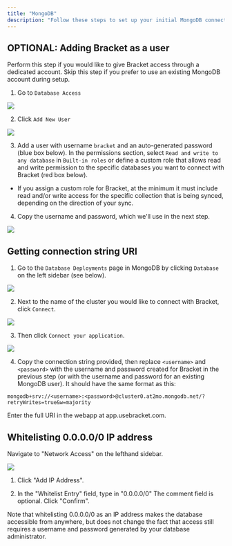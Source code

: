 ```yaml
---
title: "MongoDB"
description: "Follow these steps to set up your initial MongoDB connection with Bracket"
---
```


## OPTIONAL: Adding Bracket as a user
<Note>Perform this step if you would like to give Bracket access through a dedicated account. Skip this step if you prefer to use an existing MongoDB account during setup.</Note>

1. Go to `Database Access`

<Example>
  <img class="rounded-md h-32" src="/img/mongodb-1.png" />
</Example>

2. Click `Add New User`

<Example>
  <img class="rounded-md w-full" src="/img/mongodb-2.png" />
</Example>

3. Add a user with username `bracket` and an auto-generated password (blue box below). In the permissions section, select `Read and write to any database` in `Built-in roles` or define a custom role that allows read and write permission to the specific databases you want to connect with Bracket (red box below).
  - If you assign a custom role for Bracket, at the minimum it must include read and/or write access for the specific collection that is being synced, depending on the direction of your sync.
4. Copy the username and password, which we'll use in the next step.

<Example>
  <img class="rounded-md w-full" src="/img/mongodb-3.png" />
</Example>

## Getting connection string URI

1. Go to the `Database Deployments` page in MongoDB by clicking `Database` on the left sidebar (see below).

<Example>
  <img class="rounded-md h-32" src="/img/mongodb-6.png" />
</Example>

2. Next to the name of the cluster you would like to connect with Bracket, click `Connect`.

<Example>
  <img class="rounded-md w-full" src="/img/mongodb-7.png" />
</Example>

3. Then click `Connect your application`.

<Example>
  <img class="rounded-md w-full" src="/img/mongodb-8.png" />
</Example>

4. Copy the connection string provided, then replace `<username>` and `<password>` with the username and password created for Bracket in the previous step (or with the username and password for an existing MongoDB user). It should have the same format as this:

```shell MongoDB Connection URI
mongodb+srv://<username>:<password>@cluster0.at2mo.mongodb.net/?retryWrites=true&w=majority
```

Enter the full URI in the webapp at app.usebracket.com.

## Whitelisting 0.0.0.0/0 IP address

Navigate to "Network Access" on the lefthand sidebar.

<Example>
  <img class="rounded-md h-32" src="/img/mongodb-9.png" />
</Example>

1. Click "Add IP Address".

2. In the "Whitelist Entry" field, type in "0.0.0.0/0" The comment field is optional. Click "Confirm".

<Info>
  Note that whitelisting 0.0.0.0/0 as an IP address makes the database
  accessible from anywhere, but does not change the fact that access still
  requires a username and password generated by your database administrator.
</Info>
